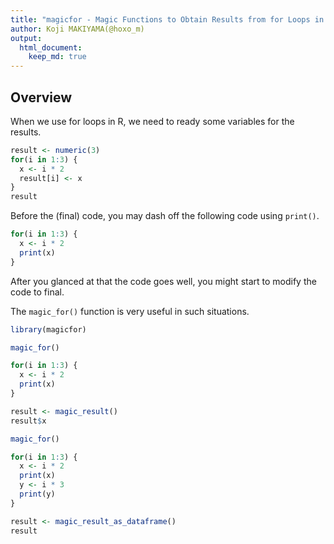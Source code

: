 ```yaml
---
title: "magicfor - Magic Functions to Obtain Results from for Loops in R"
author: Koji MAKIYAMA(@hoxo_m)
output: 
  html_document:
    keep_md: true
---
```


## Overview

When we use for loops in R, we need to ready some variables for the results.

```r
result <- numeric(3)
for(i in 1:3) {
  x <- i * 2
  result[i] <- x
}
result
```

Before the (final) code, you may dash off the following code using `print()`.

```r
for(i in 1:3) {
  x <- i * 2
  print(x)
}
```

After you glanced at that the code goes well, you might start to modify the code to final.

The `magic_for()` function is very useful in such situations.

```r
library(magicfor)

magic_for()

for(i in 1:3) {
  x <- i * 2
  print(x)
}

result <- magic_result()
result$x
```

```r
magic_for()

for(i in 1:3) {
  x <- i * 2
  print(x)
  y <- i * 3
  print(y)
}

result <- magic_result_as_dataframe()
result
```

